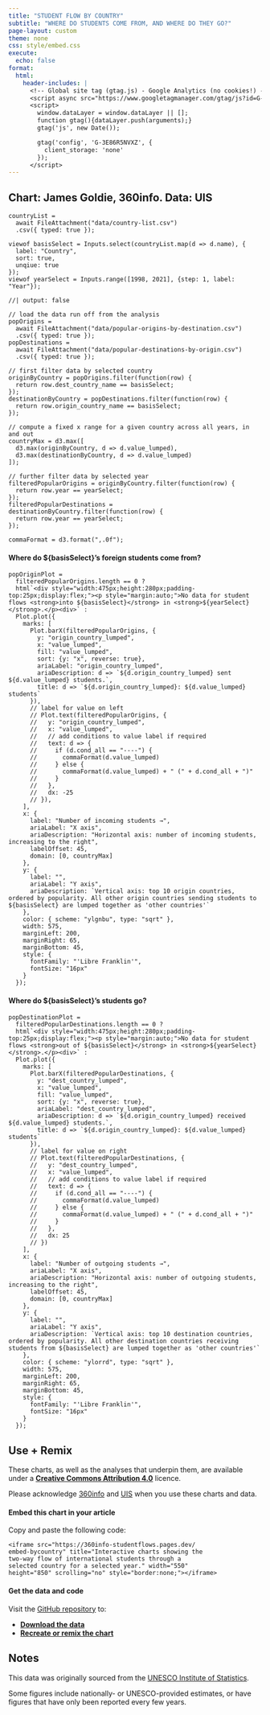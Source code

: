 ```yaml
---
title: "STUDENT FLOW BY COUNTRY"
subtitle: "WHERE DO STUDENTS COME FROM, AND WHERE DO THEY GO?"
page-layout: custom
theme: none
css: style/embed.css
execute:
  echo: false
format:
  html:
    header-includes: |
      <!-- Global site tag (gtag.js) - Google Analytics (no cookies!) -->
      <script async src="https://www.googletagmanager.com/gtag/js?id=G-3E86R5NVXZ"></script>
      <script>
        window.dataLayer = window.dataLayer || [];
        function gtag(){dataLayer.push(arguments);}
        gtag('js', new Date());

        gtag('config', 'G-3E86R5NVXZ', {
          client_storage: 'none'
        });
      </script>
---
```


::: {.panel-tabset}

## Chart: James Goldie, 360info. Data: UIS

```ojs
countryList =
  await FileAttachment("data/country-list.csv")
  .csv({ typed: true });

viewof basisSelect = Inputs.select(countryList.map(d => d.name), {
  label: "Country",
  sort: true,
  unqiue: true
});
viewof yearSelect = Inputs.range([1998, 2021], {step: 1, label: "Year"});
```

```ojs
//| output: false

// load the data run off from the analysis
popOrigins =
  await FileAttachment("data/popular-origins-by-destination.csv")
  .csv({ typed: true });
popDestinations =
  await FileAttachment("data/popular-destinations-by-origin.csv")
  .csv({ typed: true });

// first filter data by selected country
originByCountry = popOrigins.filter(function(row) {
  return row.dest_country_name == basisSelect;
});
destinationByCountry = popDestinations.filter(function(row) {
  return row.origin_country_name == basisSelect;
});

// compute a fixed x range for a given country across all years, in and out
countryMax = d3.max([
  d3.max(originByCountry, d => d.value_lumped),
  d3.max(destinationByCountry, d => d.value_lumped)
]);

// further filter data by selected year
filteredPopularOrigins = originByCountry.filter(function(row) {
  return row.year == yearSelect;
});
filteredPopularDestinations = destinationByCountry.filter(function(row) {
  return row.year == yearSelect;
});

commaFormat = d3.format(",.0f");
```

#### Where do ${basisSelect}'s foreign students come from? {.textcenter}

```ojs

popOriginPlot =
  filteredPopularOrigins.length == 0 ?
  html`<div style="width:475px;height:280px;padding-top:25px;display:flex;"><p style="margin:auto;">No data for student flows <strong>into ${basisSelect}</strong> in <strong>${yearSelect}</strong>.</p><div>` :
  Plot.plot({
    marks: [
      Plot.barX(filteredPopularOrigins, {
        y: "origin_country_lumped",
        x: "value_lumped",
        fill: "value_lumped",
        sort: {y: "x", reverse: true},
        ariaLabel: "origin_country_lumped",
        ariaDescription: d => `${d.origin_country_lumped} sent ${d.value_lumped} students.`,
        title: d => `${d.origin_country_lumped}: ${d.value_lumped} students`
      }),
      // label for value on left
      // Plot.text(filteredPopularOrigins, {
      //   y: "origin_country_lumped",
      //   x: "value_lumped",
      //   // add conditions to value label if required
      //   text: d => {
      //     if (d.cond_all == "----") { 
      //       commaFormat(d.value_lumped)
      //     } else {
      //       commaFormat(d.value_lumped) + " (" + d.cond_all + ")"
      //     }
      //   },
      //   dx: -25
      // }),
    ],
    x: {
      label: "Number of incoming students →",
      ariaLabel: "X axis",
      ariaDescription: "Horizontal axis: number of incoming students, increasing to the right",
      labelOffset: 45,
      domain: [0, countryMax]
    },
    y: {
      label: "",
      ariaLabel: "Y axis",
      ariaDescription: `Vertical axis: top 10 origin countries, ordered by popularity. All other origin countries sending students to ${basisSelect} are lumped together as 'other countries'`
    },
    color: { scheme: "ylgnbu", type: "sqrt" },
    width: 575,
    marginLeft: 200,
    marginRight: 65,
    marginBottom: 45,
    style: {
      fontFamily: "'Libre Franklin'",
      fontSize: "16px"
    }
  });
```
#### Where do ${basisSelect}'s students go? {.textcenter}

```ojs

popDestinationPlot = 
  filteredPopularDestinations.length == 0 ?
  html`<div style="width:475px;height:280px;padding-top:25px;display:flex;"><p style="margin:auto;">No data for student flows <strong>out of ${basisSelect}</strong> in <strong>${yearSelect}</strong>.</p><div>` :
  Plot.plot({
    marks: [
      Plot.barX(filteredPopularDestinations, {
        y: "dest_country_lumped",
        x: "value_lumped",
        fill: "value_lumped",
        sort: {y: "x", reverse: true},
        ariaLabel: "dest_country_lumped",
        ariaDescription: d => `${d.origin_country_lumped} received ${d.value_lumped} students.`,
        title: d => `${d.origin_country_lumped}: ${d.value_lumped} students`
      }),
      // label for value on right
      // Plot.text(filteredPopularDestinations, {
      //   y: "dest_country_lumped",
      //   x: "value_lumped",
      //   // add conditions to value label if required
      //   text: d => {
      //     if (d.cond_all == "----") { 
      //       commaFormat(d.value_lumped)
      //     } else {
      //       commaFormat(d.value_lumped) + " (" + d.cond_all + ")"
      //     }
      //   },
      //   dx: 25
      // })
    ],
    x: {
      label: "Number of outgoing students →",
      ariaLabel: "X axis",
      ariaDescription: "Horizontal axis: number of outgoing students, increasing to the right",
      labelOffset: 45,
      domain: [0, countryMax]
    },
    y: {
      label: "",
      ariaLabel: "Y axis",
      ariaDescription: `Vertical axis: top 10 destination countries, ordered by popularity. All other destination countries receiving students from ${basisSelect} are lumped together as 'other countries'`
    },
    color: { scheme: "ylorrd", type: "sqrt" },
    width: 575,
    marginLeft: 200,
    marginRight: 65,
    marginBottom: 45,
    style: {
      fontFamily: "'Libre Franklin'",
      fontSize: "16px"
    }
  });
```

## Use + Remix

These charts, as well as the analyses that underpin them, are available under a [**Creative Commons Attribution 4.0**](https://creativecommons.org/licenses/by/4.0) licence.

Please acknowledge [360info](https://360info.org) and [UIS](http://data.uis.unesco.org) when you use these charts and data.

#### Embed this chart in your article

Copy and paste the following code:

::: {.embedcode}
```
<iframe src="https://360info-studentflows.pages.dev/
embed-bycountry" title="Interactive charts showing the 
two-way flow of international students through a
selected country for a selected year." width="550"
height="850" scrolling="no" style="border:none;"></iframe>
```
:::

#### Get the data and code

Visit the [GitHub repository](https://github.com/360-info/report-global-education/tree/main/data) to:

* [**Download the data**](https://github.com/360-info/report-global-education/tree/main/data)
* [**Recreate or remix the chart**](https://github.com/360-info/report-global-education)

## Notes

This data was originally sourced from the [UNESCO Institute of Statistics](http://data.uis.unesco.org).

Some figures include nationally- or UNESCO-provided estimates, or have figures that have only been reported every few years.

:::

